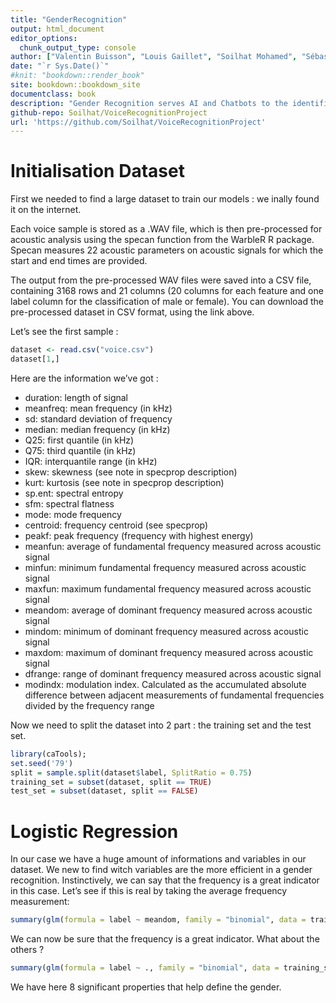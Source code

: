 ```yaml
---
title: "GenderRecognition"
output: html_document
editor_options: 
  chunk_output_type: console
author: ["Valentin Buisson", "Louis Gaillet", "Soilhat Mohamed", "Sébastien Roques"]
date: "`r Sys.Date()`"
#knit: "bookdown::render_book"
site: bookdown::bookdown_site
documentclass: book
description: "Gender Recognition serves AI and Chatbots to the identification of the gender of their interlocutor"
github-repo: Soilhat/VoiceRecognitionProject
url: 'https://github.com/Soilhat/VoiceRecognitionProject'
---
```


# Initialisation Dataset

First we needed to find a large dataset to train our models : we inally found it on the internet.

Each voice sample is stored as a .WAV file, which is then pre-processed for acoustic analysis using the specan function from the WarbleR R package. Specan measures 22 acoustic parameters on acoustic signals for which the start and end times are provided.

The output from the pre-processed WAV files were saved into a CSV file, containing 3168 rows and 21 columns (20 columns for each feature and one label column for the classification of male or female). You can download the pre-processed dataset in CSV format, using the link above.

Let's see the first sample :

```r
dataset <- read.csv("voice.csv")
dataset[1,]
```
Here are the information we've got :

* duration: length of signal
* meanfreq: mean frequency (in kHz)
* sd: standard deviation of frequency
* median: median frequency (in kHz)
* Q25: first quantile (in kHz)
* Q75: third quantile (in kHz)
* IQR: interquantile range (in kHz)
* skew: skewness (see note in specprop description)
* kurt: kurtosis (see note in specprop description)
* sp.ent: spectral entropy
* sfm: spectral flatness
* mode: mode frequency
* centroid: frequency centroid (see specprop)
* peakf: peak frequency (frequency with highest energy)
* meanfun: average of fundamental frequency measured across acoustic signal
* minfun: minimum fundamental frequency measured across acoustic signal
* maxfun: maximum fundamental frequency measured across acoustic signal
* meandom: average of dominant frequency measured across acoustic signal
* mindom: minimum of dominant frequency measured across acoustic signal
* maxdom: maximum of dominant frequency measured across acoustic signal
* dfrange: range of dominant frequency measured across acoustic signal
* modindx: modulation index. Calculated as the accumulated absolute difference between adjacent measurements of fundamental frequencies divided by the frequency range


Now we need to split the dataset into 2 part : the training set and the test set.
```r
library(caTools);
set.seed('79')
split = sample.split(dataset$label, SplitRatio = 0.75)
training_set = subset(dataset, split == TRUE)
test_set = subset(dataset, split == FALSE)
```

# Logistic Regression

In our case we have a huge amount of informations and variables in our dataset. We new to find witch variables are the more efficient in a gender recognition. Instinctively, we can say that the frequency is a great indicator in this case. Let's see if this is real by taking the average frequency measurement:

```r
summary(glm(formula = label ~ meandom, family = "binomial", data = training_set))
```

We can now be sure that the frequency is a great indicator. What about the others ?

```r
summary(glm(formula = label ~ ., family = "binomial", data = training_set))
```

We have here 8 significant properties that help define the gender.
